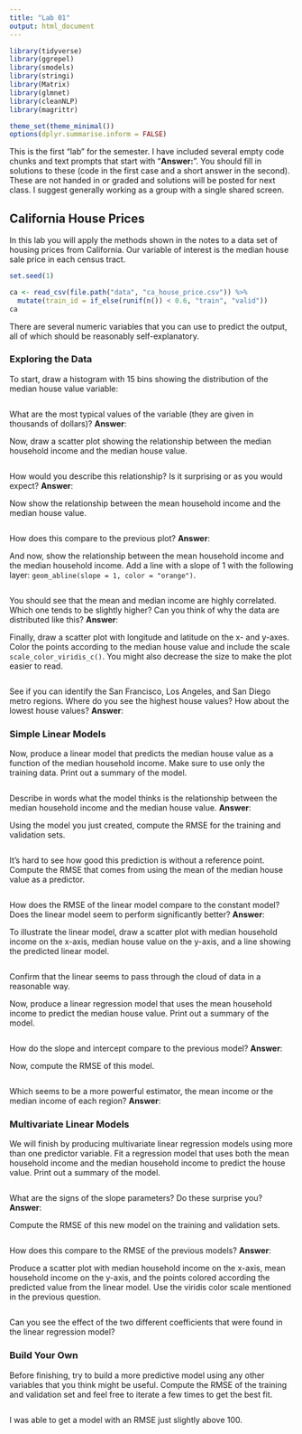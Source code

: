 ```yaml
---
title: "Lab 01"
output: html_document
---
```


```r
library(tidyverse)
library(ggrepel)
library(smodels)
library(stringi)
library(Matrix)
library(glmnet)
library(cleanNLP)
library(magrittr)

theme_set(theme_minimal())
options(dplyr.summarise.inform = FALSE)
```

This is the first "lab" for the semester. I have included several empty code
chunks and text prompts that start with "**Answer:**". You should fill in
solutions to these (code in the first case and a short answer in the second).
These are not handed in or graded and solutions will be posted for next class.
I suggest generally working as a group with a single shared screen.

## California House Prices

In this lab you will apply the methods shown in the notes to a data set of
housing prices from California. Our variable of interest is the median
house sale price in each census tract.

```r
set.seed(1)

ca <- read_csv(file.path("data", "ca_house_price.csv")) %>%
  mutate(train_id = if_else(runif(n()) < 0.6, "train", "valid"))
ca
```
There are several numeric variables that you can use to predict the output,
all of which should be reasonably self-explanatory.

### Exploring the Data

To start, draw a histogram with 15 bins showing the distribution of the
median house value variable:

```r

```

What are the most typical values of the variable (they are given in
thousands of dollars)? **Answer**:

Now, draw a scatter plot showing the relationship between the median household
income and the median house value.

```r

```

How would you describe this relationship? Is it surprising or as you would
expect? **Answer**:

Now show the relationship between the mean household income and the median
house value.

```r

```

How does this compare to the previous plot? **Answer**:

And now, show the relationship between the mean household income and
the median household income. Add a line with a slope of 1 with the following
layer: `geom_abline(slope = 1, color = "orange")`.

```r

```

You should see that the mean and median income are highly correlated.
Which one tends to be slightly higher? Can you think of why the data are
distributed like this? **Answer**:

Finally, draw a scatter plot with longitude and latitude on the x- and y-axes.
Color the points according to the median house value and include the scale
`scale_color_viridis_c()`. You might also decrease the size to make the plot
easier to read.

```r

```

See if you can identify the San Francisco, Los Angeles, and San Diego
metro regions. Where do you see the highest house values? How about the
lowest house values? **Answer**:

### Simple Linear Models

Now, produce a linear model that predicts the median house value as a function
of the median household income. Make sure to use only the training data. Print
out a summary of the model.

```r

```

Describe in words what the model thinks is the relationship between the
median household income and the median house value. **Answer**:

Using the model you just created, compute the RMSE for the training and
validation sets.

```r

```

It's hard to see how good this prediction is without a reference point.
Compute the RMSE that comes from using the mean of the median house value
as a predictor.

```r

```

How does the RMSE of the linear model compare to the constant model? Does the
linear model seem to perform significantly better? **Answer**:

To illustrate the linear model, draw a scatter plot with median household
income on the x-axis, median house value on the y-axis, and a line showing
the predicted linear model.

```r

```

Confirm that the linear seems to pass through the cloud of data in a reasonable
way.

Now, produce a linear regression model that uses the mean household income to
predict the median house value. Print out a summary of the model.

```r

```

How do the slope and intercept compare to the previous model? **Answer**:

Now, compute the RMSE of this model.

```r

```

Which seems to be a more powerful estimator, the mean income or the median
income of each region? **Answer**:

### Multivariate Linear Models

We will finish by producing multivariate linear regression models using more
than one predictor variable. Fit a regression model that uses both the mean
household income and the median household income to predict the house value.
Print out a summary of the model.

```r

```

What are the signs of the slope parameters? Do these surprise you?
**Answer**:

Compute the RMSE of this new model on the training and validation sets.

```r

```

How does this compare to the RMSE of the previous models? **Answer**:

Produce a scatter plot with median household income on the x-axis, mean
household income on the y-axis, and the points colored according the predicted
value from the linear model. Use the viridis color scale mentioned in the
previous question.

```r

```

Can you see the effect of the two different coefficients that were found in
the linear regression model?

### Build Your Own

Before finishing, try to build a more predictive model using any other variables
that you think might be useful. Compute the RMSE of the training and validation
set and feel free to iterate a few times to get the best fit.

```r

```

I was able to get a model with an RMSE just slightly above 100.
